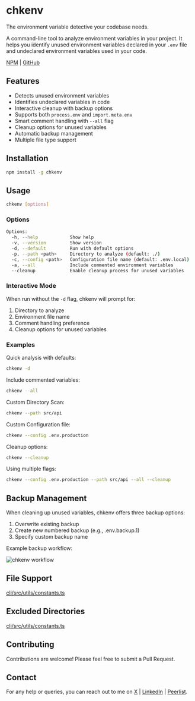 # chkenv

The environment variable detective your codebase needs.

A command-line tool to analyze environment variables in your project. It helps you identify unused environment variables declared in your `.env` file and undeclared environment variables used in your code.

[NPM](https://www.npmjs.com/package/chkenv) | [GitHub](https://github.com/sudipb7/chkenv)

## Features

- Detects unused environment variables
- Identifies undeclared variables in code
- Interactive cleanup with backup options
- Supports both `process.env` and `import.meta.env`
- Smart comment handling with `--all` flag
- Cleanup options for unused variables
- Automatic backup management
- Multiple file type support

## Installation

```bash
npm install -g chkenv
```

## Usage

```bash
chkenv [options]
```

### Options

```bash
Options:
  -h, --help            Show help
  -v, --version         Show version
  -d, --default         Run with default options
  -p, --path <path>     Directory to analyze (default: ./)
  -c, --config <path>   Configuration file name (default: .env.local)
  -a, --all             Include commented environment variables
  --cleanup             Enable cleanup process for unused variables
```

### Interactive Mode

When run without the `-d` flag, chkenv will prompt for:

1. Directory to analyze
2. Environment file name
3. Comment handling preference
4. Cleanup options for unused variables

### Examples

Quick analysis with defaults:

```bash
chkenv -d
```

Include commented variables:

```bash
chkenv --all
```

Custom Directory Scan:

```bash
chkenv --path src/api
```

Custom Configuration file:

```bash
chkenv --config .env.production
```

Cleanup options:

```bash
chkenv --cleanup
```

Using multiple flags:

```bash
chkenv --config .env.production --path src/api --all --cleanup
```

## Backup Management

When cleaning up unused variables, chkenv offers three backup options:

1. Overwrite existing backup
2. Create new numbered backup (e.g., .env.backup.1)
3. Specify custom backup name

Example backup workflow:

![chkenv workflow](/og.png)

## File Support

[cli/src/utils/constants.ts](https://github.com/sudipb7/chkenv/blob/main/cli/src/utils/constants.ts)

## Excluded Directories

[cli/src/utils/constants.ts](https://github.com/sudipb7/chkenv/blob/main/cli/src/utils/constants.ts)

## Contributing

Contributions are welcome! Please feel free to submit a Pull Request.

## Contact

For any help or queries, you can reach out to me on [X](https://dub.sh/sudip?ref=chkenv.sudipbiswas.dev) | [LinkedIn](https://linkedin.com/in/sudipb7) | [Peerlist](https://peerlist.io/sudipbiswas).
